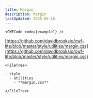 ```yaml
---
title: Margin
description: Margin
lastUpdated: 2025-05-16
---
```




<Tabs>
  <TabItem label="Overview" icon="puzzle">

    <CWFCode code={example1} />
  </TabItem>
  <TabItem label="Files" icon="list-format">

  [https://github.com/davidbrooksio/cwf-lite/blob/master/style/utilities/margin.css](https://github.com/davidbrooksio/cwf-lite/blob/master/style/utilities/margin.css)
  
    <FileTree>

    - style
      - utilities
        - **margin.css**

    </FileTree>
  </TabItem>
  <TabItem label="Stylesheet" icon="open-book">
    <Code code={cssExample} lang="css" />
  </TabItem>
</Tabs>